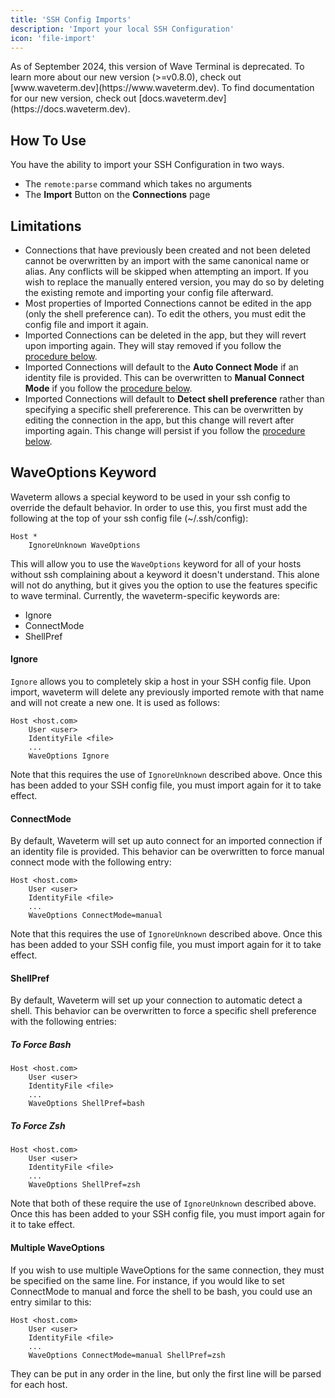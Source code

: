 ```yaml
---
title: 'SSH Config Imports'
description: 'Import your local SSH Configuration'
icon: 'file-import'
---
```


<Warning>
As of September 2024, this version of Wave Terminal is deprecated. To learn more about our new version (>=v0.8.0), check out [www.waveterm.dev](https://www.waveterm.dev). To find documentation for our new version, check out [docs.waveterm.dev](https://docs.waveterm.dev).
</Warning>

## How To Use
You have the ability to import your SSH Configuration in two ways.
- The `remote:parse` command which takes no arguments
- The **Import** Button on the **Connections** page

## Limitations
- Connections that have previously been created and not been deleted cannot be overwritten by an import with the same canonical name or alias. Any conflicts will be skipped when attempting an import. If you wish to replace the manually entered version, you may do so by deleting the existing remote and importing your config file afterward.
- Most properties of Imported Connections cannot be edited in the app (only the shell preference can). To edit the others, you must edit the config file and import it again.
- Imported Connections can be deleted in the app, but they will revert upon importing again. They will stay removed if you follow the [procedure below](#waveoptions-keyword).
- Imported Connections will default to the **Auto Connect Mode** if an identity file is provided. This can be overwritten to **Manual Connect Mode** if you follow the [procedure below](#waveoptions-keyword).
- Imported Connections will default to **Detect shell preference** rather than specifying a specific shell prefererence. This can be overwritten by editing the connection in the app, but this change will revert after importing again. This change will persist if you follow the [procedure below](#waveoptions-keyword).

## WaveOptions Keyword
Waveterm allows a special keyword to be used in your ssh config to override the default behavior. In order to use this, you first must add the following at the top of your ssh config file (~/.ssh/config):
```
Host *
    IgnoreUnknown WaveOptions
```
This will allow you to use the `WaveOptions` keyword for all of your hosts without ssh complaining about a keyword it doesn't understand. This alone will not do anything, but it gives you the option to use the features specific to wave terminal. Currently, the waveterm-specific keywords are:
- Ignore
- ConnectMode
- ShellPref

#### Ignore
`Ignore` allows you to completely skip a host in your SSH config file. Upon import, waveterm will delete any previously imported remote with that name and will not create a new one. It is used as follows:
```
Host <host.com>
    User <user>
    IdentityFile <file>
    ...
    WaveOptions Ignore
```
Note that this requires the use of `IgnoreUnknown` described above. Once this has been added to your SSH config file, you must import again for it to take effect.

#### ConnectMode
By default, Waveterm will set up auto connect for an imported connection if an identity file is provided. This behavior can be overwritten to force manual connect mode with the following entry:
```
Host <host.com>
    User <user>
    IdentityFile <file>
    ...
    WaveOptions ConnectMode=manual
```
Note that this requires the use of `IgnoreUnknown` described above. Once this has been added to your SSH config file, you must import again for it to take effect.

#### ShellPref
By default, Waveterm will set up your connection to automatic detect a shell. This behavior can be overwritten to force a specific shell preference with the following entries:
##### To Force Bash
```
Host <host.com>
    User <user>
    IdentityFile <file>
    ...
    WaveOptions ShellPref=bash
```

##### To Force Zsh
```
Host <host.com>
    User <user>
    IdentityFile <file>
    ...
    WaveOptions ShellPref=zsh
```
Note that both of these require the use of `IgnoreUnknown` described above. Once this has been added to your SSH config file, you must import again for it to take effect.

#### Multiple WaveOptions
If you wish to use multiple WaveOptions for the same connection, they must be specified on the same line. For instance, if you would like to set ConnectMode to manual and force the shell to be bash, you could use an entry similar to this:
```
Host <host.com>
    User <user>
    IdentityFile <file>
    ...
    WaveOptions ConnectMode=manual ShellPref=zsh
```

They can be put in any order in the line, but only the first line will be parsed for each host.
